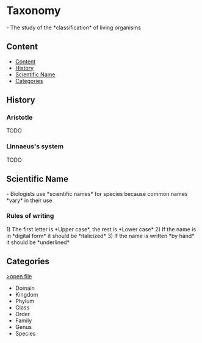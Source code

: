 = Taxonomy =

- The study of the *classification* of living organisms

== Content ==

* [[#Content|Content]]
* [[#History|History]]
* [[#Scientific Name|Scientific Name]]
* [[#Categories|Categories]]

== History ==

=== Aristotle ===				TODO

=== Linnaeus's system ===		TODO

== Scientific Name ==

- Biologists use *scientific names* for species because common names *vary* in their use

=== Rules of writing ===

1) The first letter is *Upper case*, the rest is *Lower case*
2) If the name is in *digital form* it should be *italicized*
3) If the name is written *by hand* it should be *underlined*

== Categories ==
[[Categories|>open file]]

* Domain
* Kingdom
* Phylum
* Class
* Order
* Family
* Genus
* Species
